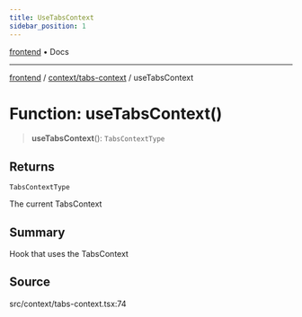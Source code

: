 ```yaml
---
title: UseTabsContext
sidebar_position: 1
---
```


[frontend](../../..) • Docs

***

[frontend](../../..) / [context/tabs-context](..) / useTabsContext

# Function: useTabsContext()

> **useTabsContext**(): `TabsContextType`

## Returns

`TabsContextType`

The current TabsContext

## Summary

Hook that uses the TabsContext

## Source

src/context/tabs-context.tsx:74
